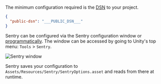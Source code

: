 The minimum configuration required is the [DSN](/product/sentry-basics/dsn-explainer/) to your project.

```json {tabTitle: Public DSN}
{
  "public-dsn": "___PUBLIC_DSN___"
}
```

Sentry can be configured via the Sentry configuration window or [programmatically](/platforms/unity/configuration/options/).
The window can be accessed by going to Unity's top menu: `Tools` > `Sentry`.

![Sentry window](./img/unity-sentry-window.png)

Sentry saves your configuration to `Assets/Resources/Sentry/SentryOptions.asset` and reads from there at runtime.
